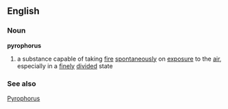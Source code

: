 ==English==
===Noun===
'''pyrophorus'''
# a substance capable of taking [[fire]] [[spontaneously]] on [[exposure]] to the [[air]], especially in a [[finely]] [[divided]] state

===See also===
[[Pyrophorus]]